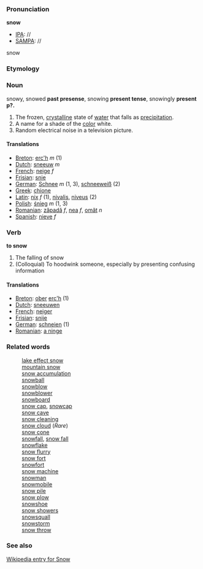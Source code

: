 ===Pronunciation===

'''snow'''
*[[IPA]]: //
*[[SAMPA]]: //
snow
===Etymology===

=== Noun ===

snowy, snowed '''past presense''', snowing '''present tense''', snowingly '''present p?.'''
#The frozen, [[crystalline]] state of [[water]] that falls as [[precipitation]].
#A name for a shade of the [[color]] white.
#Random electrical noise in a television picture.

====Translations====
*[[Breton]]: [[erc'h]] ''m'' (1)
*[[Dutch]]: [[sneeuw]] ''m''
*[[French]]: [[neige]] ''f''
*[[Frisian]]: [[snie]]
*[[German]]: [[Schnee]] ''m'' (1, 3), [[schneeweiß]] (2)
*[[Greek]]: [[chione]]
*[[Latin]]: [[nix]] ''f'' (1), [[nivalis]], [[niveus]] (2)
*[[Polish]]: [[śnieg]] ''m'' (1, 3)
*[[Romanian]]: [[zăpadă]] ''f'', [[nea]] ''f'', [[omăt]] ''n''
*[[Spanish]]: [[nieve]] ''f''

=== Verb ===

'''to snow'''

#The falling of snow
#(Colloquial) To hoodwink someone, especially by presenting confusing information

====Translations====
*[[Breton]]: [[ober]] [[erc'h]] (1)
*[[Dutch]]: [[sneeuwen]]
*[[French]]: [[neiger]]
*[[Frisian]]: [[snije]]
*[[German]]: [[schneien]] (1)
*[[Romanian]]: [[a ninge]]

===Related words===

:[[lake effect snow]]
:[[mountain snow]]
:[[snow accumulation]]
:[[snowball]]
:[[snowblow]]
:[[snowblower]]
:[[snowboard]]
:[[snow cap]], [[snowcap]]
:[[snow cave]]
:[[snow cleaning]]
:[[snow cloud]] (''Rare'')
:[[snow cone]]
:[[snowfall]], [[snow fall]]
:[[snowflake]]
:[[snow flurry]]
:[[snow fort]]
:[[snowfort]]
:[[snow machine]]
:[[snowman]]
:[[snowmobile]]
:[[snow pile]]
:[[snow plow]]
:[[snowshoe]]
:[[snow showers]]
:[[snowsquall]]
:[[snowstorm]]
:[[snow throw]]



===See also===
[http://en.wikipedia.org/wiki/Snow Wikipedia entry for Snow]